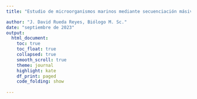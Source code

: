```yaml
---
title: "Estudio de microorganismos marinos mediante secuenciación másiva"

author: "J. David Rueda Reyes, Biólogo M. Sc."
date: "septiembre de 2023"
output:
  html_document:
    toc: true
    toc_float: true
    collapsed: true
    smooth_scroll: true
    theme: journal
    highlight: kate
    df_print: paged
    code_folding: show
    
---
```


